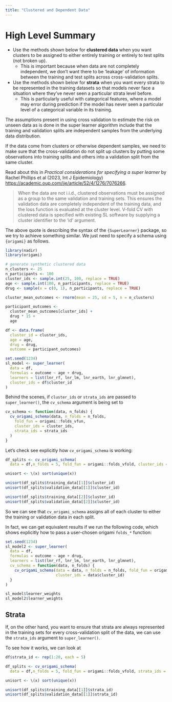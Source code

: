 ```yaml
---
title: "Clustered and Dependent Data"
---
```


# High Level Summary

  * Use the methods shown below for **clustered data** when you want clusters to be assigned to
  either entirely training or entirely to test splits (not broken up).
    * This is important because when data are not completely independent, we don't want there
    to be 'leakage' of information between the training and test splits across cross-validation splits.
  * Use the methods shown below for **strata** when you want every strata to be represented
  in the training datasets so that models never face a situation where they've never
  seen a particular strata level before.
    * This is particularly useful with categorical features, where a model may error during prediction 
    if the model has never seen a particular level of a categorical variable in its training. 

The assumptions present in using cross validation to estimate 
the risk on unseen data as is done in the super learner algorithm 
include that the training and validation splits are independent 
samples from the underlying data distribution. 

If the data come from clusters or otherwise dependent samples, we
need to make sure that the cross-validation do not split up clusters
by putting some observations into training splits and others into a validation split 
from the same cluster. 

Read about this in *Practical considerations for specifying a super learner* by 
Rachel Phillips et al (2023, Int J Epidemiology) <https://academic.oup.com/ije/article/52/4/1276/7076266>. 

> When the data are not i.i.d., clustered observations must be assigned as a
group to the same validation and training sets. This ensures the validation data
are completely independent of the training data, and the loss function is
evaluated at the cluster level. V-fold CV with clustered data is specified with
existing SL software by supplying a cluster identifier to the ‘id’ argument.

The above quote is describing the syntax of the `{SuperLearner}` package,
so we try to achieve something similar. 
We just need to specify a schema using `{origami}` as follows. 

```r
library(nadir)
library(origami)

# generate synthetic clustered data 
n_clusters <- 25
n_participants <- 100
cluster_ids <- sample.int(25, 100, replace = TRUE) 
age <- sample.int(100, n_participants, replace = TRUE)
drug <- sample(x = c(0, 1), n_participants, replace = TRUE)

cluster_mean_outcomes <- rnorm(mean = 25, sd = 5, n = n_clusters)

participant_outcomes <- 
  cluster_mean_outcomes[cluster_ids] + 
  drug * 15 + 
  age 

df <- data.frame(
  cluster_id = cluster_ids,
  age = age, 
  drug = drug, 
  outcome = participant_outcomes)

set.seed(1234)
sl_model <- super_learner(
  data = df,
  formulas = outcome ~ age + drug,
  learners = list(lnr_rf, lnr_lm, lnr_earth, lnr_glmnet),
  cluster_ids = df$cluster_id
)
```

Behind the scenes, if `cluster_ids` or `strata_ids` are passed to 
`super_learner()`, the `cv_schema` argument is being set to 
```r
cv_schema <- function(data, n_folds) {
  cv_origami_schema(data, n_folds = n_folds, 
    fold_fun = origami::folds_vfun, 
    cluster_ids = cluster_ids,
    strata_ids = strata_ids
  )
}
```

Let's check see explicitly how `cv_origami_schema` is working: 

```r
df_splits <- cv_origami_schema(
  data = df,n_folds = 5, fold_fun = origami::folds_vfold, cluster_ids = df$cluster_id)

unisort <- \(x) sort(unique(x))

unisort(df_splits$training_data[[1]]$cluster_id)
unisort(df_splits$validation_data[[1]]$cluster_id)

unisort(df_splits$training_data[[2]]$cluster_id)
unisort(df_splits$validation_data[[2]]$cluster_id)
```

So we can see that `cv_origami_schema` assigns all of each cluster to either 
the training or validation data in each split. 

In fact, we can get equivalent results if we run the following code, which shows
explicitly how to pass a user-chosen origami `folds_*` function:

```r
set.seed(1234)
sl_model2 <- super_learner(
  data = df,
  formulas = outcome ~ age + drug,
  learners = list(lnr_rf, lnr_lm, lnr_earth, lnr_glmnet),
  cv_schema = function(data, n_folds) {
    cv_origami_schema(data = data, n_folds = n_folds, fold_fun = origami::folds_vfold,
                      cluster_ids = data$cluster_id)
  }
)

sl_model$learner_weights
sl_model2$learner_weights
```

## Strata 

If, on the other hand, you want to ensure that strata are always represented in 
the training sets for every cross-validation split of the data, 
we can use the `strata_ids` argument to `super_learner()`. 

To see how it works, we can look at 

```r

df$strata_id <- rep(1:20, each = 5)

df_splits <- cv_origami_schema(
  data = df,n_folds = 5, fold_fun = origami::folds_vfold, strata_ids = df$strata_id)

unisort <- \(x) sort(unique(x))

unisort(df_splits$training_data[[1]]$strata_id)
unisort(df_splits$validation_data[[1]]$strata_id)
```
